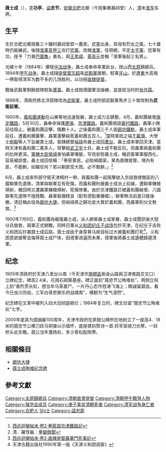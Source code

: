 {{Infobox military person
|name=聂士成
|birth_date= 1836年
|death_date= {{death year and age|1900|1836}}
|birth_place= [[大清|大清]][[安徽省|安徽]][[合肥|合肥]]北鄉崗集三十鋪村
|death_place={{QIN}}[[直隸省|直隸]][[天津|天津]]
|image= 聂士成.jpg
|image_size=250
|caption=《[[庚子辛亥忠烈像赞|庚子辛亥忠烈像赞]]》之聂士成像
|nickname=
|allegiance= {{QIN}}
|serviceyears=1850年代-1900
|rank= [[將軍|將軍]]
|commands=
|unit= 
|battles={{unbulleted list| [[中日甲午戰爭|中日甲午戰爭]] | [[八國聯軍之役|八國聯軍之役]]}}
|laterwork=
}}
'''聂士成'''（{{bd|1836年||1900年|catIdx=N}}），[[表字|字]]'''功亭'''，[[谥|谥]]'''忠节'''，[[安徽|安徽]][[合肥|合肥]]北鄉（今崗集鄉聶祠堂）人，[[清朝|清]]末[[淮军|淮军]]名將。

==生平==
生於合肥北鄉崗集三十鋪村聶祠堂郢一農家。武童出身，其母有烈女之風，七十歲時仍能練武。後隨[[淮軍|淮軍]][[袁甲三|袁甲三]]攻打[[捻軍|捻軍]]。改隸[[淮軍|淮軍]]，任把總，平定[[太平軍|太平軍]]、捻軍有功，授予「力勇[[巴圖魯|巴圖魯]]」勇名，與[[王孝祺|王孝祺]]、[[章高元|章高元]]並稱「淮軍後起三名將」。

光緒十年（1884年）爆發[[中法战争|中法战争]]，聶士成奉命率軍赴台，授山西[[太原|太原]]鎮總兵。1894年[[甲午战争|甲午战争]]，聶士成隨[[提督|提督]][[葉志超|葉志超]]率[[武毅軍|武毅軍]]援朝，駐軍[[牙山|牙山]]。於[[遼東|遼東]]大高嶺一帶取得清军为数不多的几场胜利，以功授[[直隸提督|直隸提督]]。

戰後武毅軍剩餘部隊駐紮[[蘆臺|蘆臺]]。聶士成按德國軍法操練，並提拔当时的[[张作霖|张作霖]]。

1898年，清政府將北洋部隊改為[[武衛軍|武衛軍]]，聶士成所部武毅軍馬步三十營改制為'''武衛前軍'''。

1900年，[[義和團運動|義和團運動]]在山東等地迅速發展，聶士成力主鎮壓。4月，義和團破壞[[保定鐵路|保定鐵路]]，5月30日，聶奉命保護[[蘆保鐵路|蘆保]]、[[京津鐵路|京津鐵路]]。義和團燒毀[[黃村站_(北京市)|黃村鐵路]]，聶軍小隊前往阻止，被義和團迎擊，傷數十人。之後義和團三千人毀[[廊坊北站|廊坊鐵軌]]，聶士成率軍前往，遭義和團襲擊，聶軍還擊殺死義和團五百人。<ref>[http://zh.wikisource.org/w/index.php?title=%E8%A5%BF%E5%B7%A1%E8%BF%B4%E9%91%BE%E5%A7%8B%E6%9C%AB/%E5%8D%B72&variant=zh-tw#.E6.8B.B3.E5.8C.AA.E6.AF.80.E4.BA.AC.E6.B4.A5.E9.90.B5.E8.B7.AF.E8.A8.98 西巡迴鑾始末·卷2·拳匪毀京津鐵路記]</ref>當時掌政之端王[[載漪|載漪]]、大學士[[剛毅|剛毅]]等人下旨嚴責士成。直隸總督[[裕祿|裕祿]]命聶士成回[[蘆台|蘆台]]，聶士成率軍回天津。當時天津有義和團二萬多人，常擊殺[[武卫军|武卫军]]士兵，聶士成不敢反抗，但聶軍與義和團的仇隙更深。[[軍機大臣|軍機大臣]][[榮祿|榮祿]]害怕聶軍嘩變，写信安慰聶士成，稱武衛軍軍服西化，容易被誤會。聶士成回信稱：「拳匪害民，必貽禍國家。某為直隸提督，境內有匪，不能剿，如職任何？若以剿匪受大戮，必不敢辭。」<ref name="qunbian">清．羅惇曧：[http://zh.wikisource.org/wiki/%E6%8B%B3%E8%AE%8A%E9%A4%98%E8%81%9E 拳變餘聞]</ref>

6月，聶士成率所部守衛天津楊村一帶，與義和團一起阻擊欲入京拯救使館區的八國聯軍先遣隊，清軍與聯軍互有死傷，而義和團則被聶士成派上前線，遭聯軍機槍掃射，撤回時又遭聶軍機槍掃射，死傷慘重。由於京津鐵路已被義和團破壞、八國聯軍先遣隊不擅陸戰、聶軍裝備精良（配有德製重機槍），聯軍無法前進只能後撤，清廷稱此役為[[廊坊大捷|廊坊大捷]]。但裕祿將之歸功並大賞於義和團，而聶軍則分文無賞。<ref name="xixunnie">[http://zh.wikisource.org/w/index.php?title=%E8%A5%BF%E5%B7%A1%E8%BF%B4%E9%91%BE%E5%A7%8B%E6%9C%AB/%E5%8D%B72&variant=zh-tw#.E6.8B.B3.E5.8C.AA.E6.AF.80.E4.BA.AC.E6.B4.A5.E9.90.B5.E8.B7.AF.E8.A8.98 西巡迴鑾始末·卷2·直隸提督聶軍門死事記]</ref>

1900年7月9日，義和團為報復聶士成，派人綁架聶士成家眷，聶士成聞訊後大怒分兵營救，兩軍正式開戰。同時日軍从[[义和团纪庄子战场|义和团纪庄子战场]]包抄天津，在纪庄子击败义和团后抄袭聂士成后路，聂士成由于身穿黄马褂目标过大被義和團打死<ref>天津古籍出版社1990年第一版《天津义和团调查》</ref>。义和团意欲搶奪並侮辱聂士成尸体，因德軍进逼而未果，德軍後將聶士成遺體歸還清軍。

==纪念==
1905年清政府於天津八里台以南（今天津市[[南開區|南開區]]紫金山路與卫津南路交叉口）立碑纪念，碑高2.4米，花崗石砌築基座。碑正面刻“聂忠节公殉难处”，两侧立柱上刻“勇烈贯长虹，想当年马革裹尸，一片丹心忍作怒涛飞海上；精诚留碧血，看今日虫沙历劫，三军白骨悲歌乐府战城南”，横额为“生气凛然”。
 
纪念碑在文革中被列入四大旧彻底砸烂；1984年复立时，碑文仅留“聂忠节公殉难处”七字。

2000年是其为国捐躯100周年，天津市政府在原聂公碑所在地树立了一座高4．18米的聂忠节公横刀跃马铜像以示缅怀，底座镌刻赞诗一首:将军驱骑刀光寒，一跃桥头此生瞻。聂公当年激扬处，多少青松配雨寒。

== 相關條目 ==
*[[廊坊大捷|廊坊大捷]]
*[[聂士成殉难纪念碑|聂士成殉难纪念碑]]

== 參考文獻 ==
{{reflist}}

{{DEFAULTSORT:Nie聶}}
[[Category:太原鎮總兵|Category:太原鎮總兵]]
[[Category:清朝直隶提督|Category:清朝直隶提督]]
[[Category:清朝甲午戰爭人物|Category:清朝甲午戰爭人物]]
[[Category:强学会成员|Category:强学会成员]]
[[Category:庚子事变清朝死者|Category:庚子事变清朝死者]]
[[Category:清军战争身亡者|Category:清军战争身亡者]]
[[Category:合肥人|Category:合肥人]]
[[Category:聶姓|Shi士]]
[[Category:諡忠節|Category:諡忠節]]